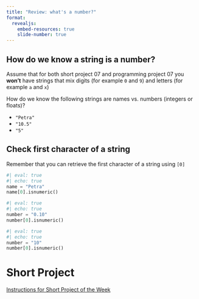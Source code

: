```yaml
---
title: "Review: what's a number?"
format:
  revealjs:
    embed-resources: true
    slide-number: true
---
```


## How do we know a string is a number?

Assume that for both short project 07 and programming project 07 you **won't** have strings that mix digits (for example `0` and `9`) and letters (for example `a` and `x`)

How do we know the following strings are names vs. numbers (integers or floats)?

* `"Petra"`
* `"10.5"`
* `"5"`

## Check first character of a string

Remember that you can retrieve the first character of a string using `[0]`

```python
#| eval: true
#| echo: true
name = "Petra"
name[0].isnumeric()
```


```python
#| eval: true
#| echo: true
number = "0.10"
number[0].isnumeric()
```

```python
#| eval: true
#| echo: true
number = "10"
number[0].isnumeric()
```


# Short Project

[Instructions for Short Project of the Week](short-project.html)